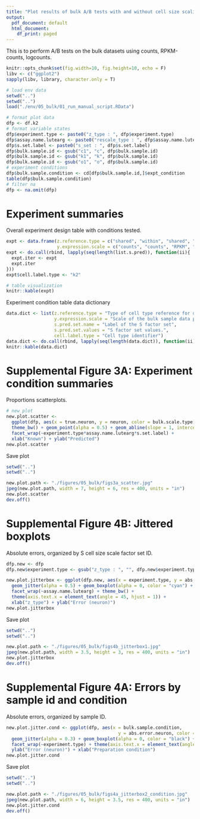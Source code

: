 ```yaml
---
title: "Plot results of bulk A/B tests with and without cell size scaling"
output:
  pdf_document: default
  html_document:
    df_print: paged
---
```


This is to perform A/B tests on the bulk datasets using counts, RPKM-counts, logcounts.

```r
knitr::opts_chunk$set(fig.width=10, fig.height=10, echo = F)
libv <- c("ggplot2")
sapply(libv, library, character.only = T)
```

```r
# load env data
setwd("..")
setwd("..")
load("./env/05_bulk/01_run_manual_script.RData")
```

```r
# format plot data
dfp <- df.k2
# format variable states
dfp$experiment.type <- paste0("z_type : ", dfp$experiment.type)
dfp$assay.name.lutearg <- paste0("rescale_type : ", dfp$assay.name.lutearg)
dfp$s.set.label <- paste0("s_set : ", dfp$s.set.label)
dfp$bulk.sample.id <- gsub("c1", "c", dfp$bulk.sample.id)
dfp$bulk.sample.id <- gsub("k1", "k", dfp$bulk.sample.id)
dfp$bulk.sample.id <- gsub("o1", "o", dfp$bulk.sample.id)
# experiment conditions
dfp$bulk.sample.condition <- cd[dfp$bulk.sample.id,]$expt_condition
table(dfp$bulk.sample.condition)
# filter na
dfp <- na.omit(dfp)
```

# Experiment summaries

Overall experiment design table with conditions tested.

```r
expt <- data.frame(z.reference.type = c("shared", "within", "shared", "within"),
                   y.expression.scale = c("counts", "counts", "RPKM", "RPKM"))
expt <- do.call(rbind, lapply(seq(length(list.s.pred)), function(ii){
  expt.iter <- expt
  expt.iter
}))
expt$cell.label.type <- "k2"

# table visualization
knitr::kable(expt)
```

Experiment condition table data dictionary

```r
data.dict <- list(z.reference.type = "Type of cell type reference for deconvolution",
                  y.expression.scale = "Scale of the bulk sample data passed to lute",
                  s.pred.set.name = "Label of the S factor set",
                  s.pred.set.values = "S factor set values.",
                  cell.label.type = "Cell type identifier")
data.dict <- do.call(rbind, lapply(seq(length(data.dict)), function(ii){c(names(data.dict)[ii], data.dict[[ii]])}))
knitr::kable(data.dict)
```

# Supplemental Figure 3A: Experiment condition summaries

Proportions scatterplots.

```r
# new plot
new.plot.scatter <- 
  ggplot(dfp, aes(x = true.neuron, y = neuron, color = bulk.scale.type)) + 
  theme_bw() + geom_point(alpha = 0.5) + geom_abline(slope = 1, intercept = 0) + 
  facet_wrap(~experiment.type*assay.name.lutearg*s.set.label) +
  xlab("Known") + ylab("Predicted")
new.plot.scatter
```

Save plot

```r
setwd("..")
setwd("..")

new.plot.path <- "./figures/05_bulk/figs3a_scatter.jpg"
jpeg(new.plot.path, width = 7, height = 6, res = 400, units = "in")
new.plot.scatter
dev.off()
```

# Supplemental Figure 4B: Jittered boxplots

Absolute errors, organized by S cell size scale factor set ID.

```r
dfp.new <- dfp
dfp.new$experiment.type <- gsub("z_type : ", "", dfp.new$experiment.type)

new.plot.jitterbox <- ggplot(dfp.new, aes(x = experiment.type, y = abs.error.neuron)) + 
  geom_jitter(alpha = 0.5) + geom_boxplot(alpha = 0, color = "cyan") +
  facet_wrap(~assay.name.lutearg) + theme_bw() +
  theme(axis.text.x = element_text(angle = 45, hjust = 1)) +
  xlab("z_type") + ylab("Error (neuron)")
new.plot.jitterbox
```

Save plot

```r
setwd("..")
setwd("..")

new.plot.path <- "./figures/05_bulk/figs4b_jitterbox1.jpg"
jpeg(new.plot.path, width = 3.5, height = 3, res = 400, units = "in")
new.plot.jitterbox
dev.off()
```

# Supplemental Figure 4A: Errors by sample id and condition

Absolute errors, organized by sample ID.

```r
new.plot.jitter.cond <- ggplot(dfp, aes(x = bulk.sample.condition, 
                                          y = abs.error.neuron, color = sample.id)) + 
  geom_jitter(alpha = 0.3) + geom_boxplot(alpha = 0, color = "black") + theme_bw() +
  facet_wrap(~experiment.type) + theme(axis.text.x = element_text(angle = 45, hjust = 1)) +
  ylab("Error (neuron)") + xlab("Preparation condition")
new.plot.jitter.cond
```

Save plot

```r
setwd("..")
setwd("..")

new.plot.path <- "./figures/05_bulk/figs4a_jitterbox2_condition.jpg"
jpeg(new.plot.path, width = 6, height = 3.5, res = 400, units = "in")
new.plot.jitter.cond
dev.off()
```


